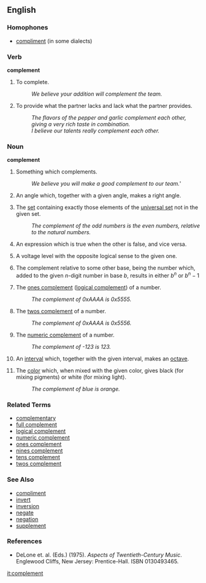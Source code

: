==English==

===Homophones===
*[[compliment]] (in some dialects)

===Verb===
'''complement'''

# To complete.
#: ''We believe your addition will complement the team.''
# To provide what the partner lacks and lack what the partner provides.
#: ''The flavors of the pepper and garlic complement each other, giving a very rich taste in combination.''
#: ''I believe our talents really complement each other.''

===Noun===
'''complement'''

# Something which complements.
#: ''We believe you will make a good complement to our team.'''
# {{geometry}} An angle which, together with a given angle, makes a right angle.
# {{mathematics}} The [[set]] containing exactly those elements of the [[universal set]] not in the given set.
#: ''The complement of the odd numbers is the even numbers, relative to the natural numbers.''
# {{logic}} An expression which is true when the other is false, and vice versa.
# {{electronics}} A voltage level with the opposite logical sense to the given one.
# {{mathematics}} The complement relative to some other base, being the number which, added to the given ''n''-digit number in base ''b'', results in either <math>b^n</math> or <math>b^n - 1</math>
# {{cattag2|computing|mathematics}} The [[ones complement]] ([[logical complement]]) of a number.
#: ''The complement of 0xAAAA is 0x5555.''
# {{cattag2|computing|mathematics}} The [[twos complement]] of a number.
#: ''The complement of 0xAAAA is 0x5556.''
# {{cattag2|computing|mathematics}} The [[numeric complement]] of a number.
#: ''The complement of -123 is 123.''
# {{music}} An [[interval]] which, together with the given interval, makes an [[octave]].
# The [[color]] which, when mixed with the given color, gives black (for mixing pigments) or white (for mixing light).
#: ''The complement of blue is orange.''

===Related Terms===
*[[complementary]]
*[[full complement]]
*[[logical complement]]
*[[numeric complement]]
*[[ones complement]]
*[[nines complement]]
*[[tens complement]]
*[[twos complement]]

===See Also===
*[[compliment]]
*[[invert]]
*[[inversion]]
*[[negate]]
*[[negation]]
*[[supplement]]

===References===
*DeLone et. al. (Eds.) (1975). ''Aspects of Twentieth-Century Music''. Englewood Cliffs, New Jersey: Prentice-Hall. ISBN 0130493465.

[[it:complement]]